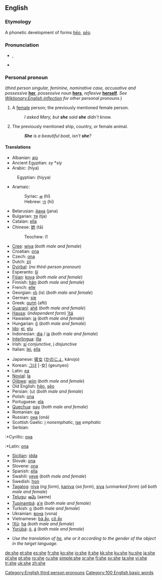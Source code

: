 ==English==

{{rank|but|all|him|32|she|they|my|were}}

===Etymology===
A phonetic development of {{OE.}} forms ''[[heo|hēo]]'', ''[[seo|sēo]]''.

===Pronunciation===
*{{IPA|/ʃiː/}}, {{SAMPA|/Si:/}}
*{{audio|en-us-she.ogg|Audio (US)}}
*:{{rhymes|iː}}

===Personal pronoun===
{{en-pron}}  (''third person singular, feminine, nominative case, accusative and possessive'' '''[[her]]''', ''possessive noun'' '''[[hers]]''', ''reflexive'' '''[[herself]]'''. ''See [[Wiktionary:English inflection]] for other personal pronouns''.)  

# A [[female]] person; the previously mentioned female person.
#:''I asked Mary, but '''she''' said '''she''' didn't know.''
# The previously mentioned ship, country, or female animal. 
#:'''''She''' is a beautiful boat, isn't '''she'''?''

====Translations====
{{trans-top|person}}
*Albanian: [[ajo]]
*Ancient Egyptian: ''sy'' *''síy''
*Arabic: {{ARchar|[[هي|هِيَ]]}} (híya)
:Egyptian: {{ARchar|[[هي]]}} (híyya)
*Aramaic:
*:Syriac: [[ܗܝ]] (hī)
*:Hebrew: [[הי]] (hī)
*Belarusian: [[йана]] (jana)
*Bulgarian: [[тя]] (tja)
*Catalan: [[ella]]
*Chinese: [[她]] (tā)
*:Teochew: i1
*[[Cree]]: [[wiya]] (''both male and female'')
*Croatian: [[ona]]
*Czech: [[ona]]
*Dutch: [[zij]]
*[[Dyirbal]]: (''no third-person pronoun'')
*Esperanto: [[ŝi]]
*[[Fijian]]: [[koya]] (''both male and female'')
*Finnish: [[hän]] (''both male and female'')
*French: [[elle]]
*Georgian: [[ის]] (is) (''both male and female'')
*German: [[sie]]
*Greek: [[αυτή]] (aftí)
*[[Guaraní]]: [[ahẽ]] (''both male and female'')
*[[Hausa]]: (''independent form'') [[’ítá]]
*Hawaiian: [[ia]] (''both male and female'')
*Hungarian: [[ő]] (''both male and female'')
*[[Ido]]: [[el]], [[elu]]
*Indonesian: [[dia]] / [[ia]] (''both male and female'')
*[[Interlingua]]: [[illa]]
*Irish: [[sí#Irish|sí]] ''conjunctive'', [[í]] ''disjunctive''
*Italian: [[lei]], [[ella]]
{{trans-mid}}
*Japanese: [[彼女]] ([[かのじょ]], kánojo)
*Korean: [[그녀]] [-女] (geunyeo)
*Latin: [[ea]]
*[[Novial]]: [[la]]
*[[Ojibwe]]: [[wiin]] (''both male and female'')
*Old English: [[heo|hēo]], [[seo|sēo]]
*Persian: {{FAchar|[[او#Persian|او]]}} (u) (''both male and female'')
*Polish: [[ona]]
*Portuguese: [[ela]]
*[[Quechua]]: [[pay#Quechua|pay]] (''both male and female'')
*Romanian: [[ea]]
*Russian: [[она]] (oná)
*Scottish Gaelic: [[i]] ''nonemphatic'', [[ise]] ''emphatic''
*Serbian: 
:*Cyrillic: [[она]]
:*Latin: [[ona]] 
*[[Sicilian]]: [[idda]]
*Slovak: [[ona]]
*Slovene: [[ona]]
*Spanish: [[ella]]
*Swahili: [[yeye]] (''both male and female'')
*Swedish: [[hon]]
*[[Tagalog]]: [[niya]] (''ng form''), [[kaniya]] (''sa form''), [[siya]] (''unmarked form'') (''all both male and female'')
*[[Telugu]]: [[ఆమె]] (aame)
*[[Tupinambá]]: [[a'e]] (''both male and female'')
*Turkish: [[o]] (''both male and female'')
*Ukrainian: [[вона]] (vona)
*Vietnamese: [[bà ấy]], [[cô ấy]]
*[[!Xũ]]: [[ha]] (''both male and female'')
*[[Yorùbá]]: [[ó]], [[á]] (''both male and female'')
{{trans-bottom}}

{{trans-top|ship, country, female animal}}
*''Use the translation of [[he]], she or it according to the gender of the object in the target language.'' 
{{trans-bottom}}

[[Category:English third person pronouns]]
[[Category:100 English basic words]]

[[de:she]]
[[et:she]]
[[es:she]]
[[fr:she]]
[[ko:she]]
[[io:she]]
[[it:she]]
[[kk:she]]
[[ku:she]]
[[hu:she]]
[[ja:she]]
[[pl:she]]
[[pt:she]]
[[ro:she]]
[[ru:she]]
[[simple:she]]
[[sr:she]]
[[fi:she]]
[[sv:she]]
[[ta:she]]
[[vi:she]]
[[tr:she]]
[[uk:she]]
[[zh:she]]
